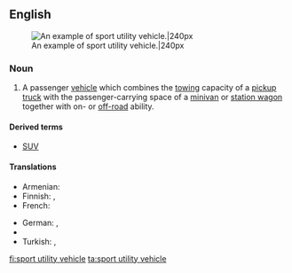{{wikipedia}}
==English==
[[File:Wikitbss.jpg|thumb|An example of sport utility vehicle.|240px]]

===Noun===
{{en-noun|head=[[sport]] [[utility]] [[vehicle]]}}

# A passenger [[vehicle]] which combines the [[tow]]ing capacity of a [[pickup truck]] with the passenger-carrying space of a [[minivan]] or [[station wagon]] together with on- or [[off-road]] ability.

====Derived terms====
* [[SUV]] {{qualifier|abbreviation}}

====Translations====
{{trans-top|vehicle}}
* Armenian: {{qualifier|colloquial}} {{t|hy|ջիպ|tr=ǰip}}
* Finnish: {{t|fi|katumaasturi}}, {{t|fi|city-maasturi}}
* French: {{t|fr|véhicule utilitaire sport}}
{{trans-mid}}
* German: {{t|de|Geländelimousine|f}}, {{t|de|Sport Utility Vehicle|n}}
* {{trreq|ta}}
* Turkish: {{t|tr|spor amaçlı taşıt}}, {{t|tr|sport utility vehicle|n}}
{{trans-bottom}}

[[fi:sport utility vehicle]]
[[ta:sport utility vehicle]]